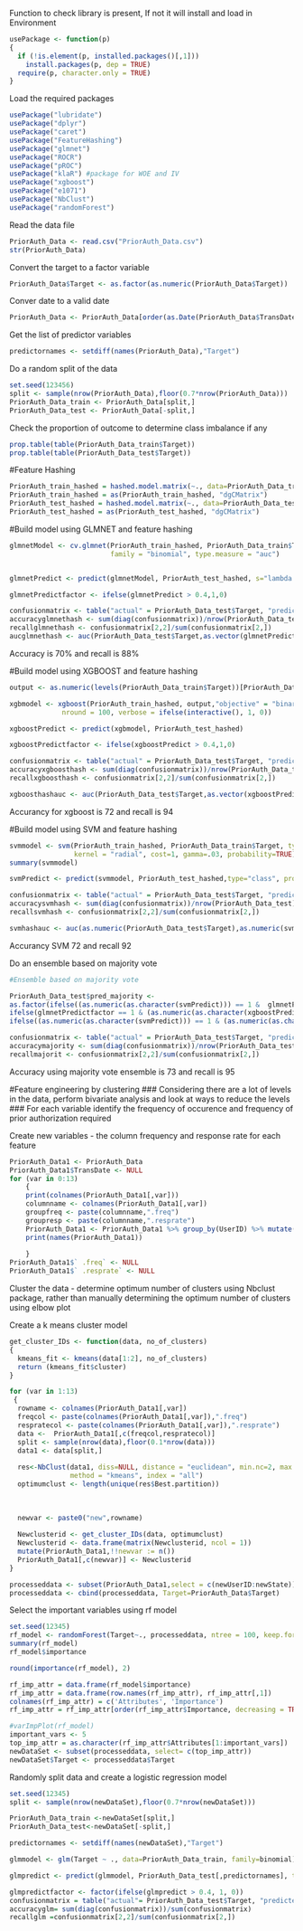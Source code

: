 
Function to check library is present, If not it will install and load in Environment 

```{r results="hide"}
usePackage <- function(p) 
{
  if (!is.element(p, installed.packages()[,1]))
    install.packages(p, dep = TRUE)
  require(p, character.only = TRUE)
}
```

Load the required packages
```{r results="hide",include=FALSE}
usePackage("lubridate")
usePackage("dplyr")
usePackage("caret")
usePackage("FeatureHashing")
usePackage("glmnet")
usePackage("ROCR")
usePackage("pROC")
usePackage("klaR") #package for WOE and IV
usePackage("xgboost")
usePackage("e1071") 
usePackage("NbClust")
usePackage("randomForest")
```
Read the data file

```{r results="hide"}
PriorAuth_Data <- read.csv("PriorAuth_Data.csv")
str(PriorAuth_Data)

```

Convert the target to a factor variable
```{r}
PriorAuth_Data$Target <- as.factor(as.numeric(PriorAuth_Data$Target))
```

Conver date to a valid date
```{r}
PriorAuth_Data <- PriorAuth_Data[order(as.Date(PriorAuth_Data$TransDate,format="%m/%d/%Y")),]
```

Get the list of predictor variables
```{r}
predictornames <- setdiff(names(PriorAuth_Data),"Target")
```

Do a random split of the data
```{r}
set.seed(123456)
split <- sample(nrow(PriorAuth_Data),floor(0.7*nrow(PriorAuth_Data)))
PriorAuth_Data_train <- PriorAuth_Data[split,]
PriorAuth_Data_test <- PriorAuth_Data[-split,]
```

Check the proportion of outcome to determine class imbalance if any
```{r results="hide"}
prop.table(table(PriorAuth_Data_train$Target))
prop.table(table(PriorAuth_Data_test$Target))
```

#Feature Hashing

```{r}
PriorAuth_train_hashed = hashed.model.matrix(~., data=PriorAuth_Data_train[,predictornames], hash.size=2^16, transpose=FALSE)
PriorAuth_train_hashed = as(PriorAuth_train_hashed, "dgCMatrix")
PriorAuth_test_hashed = hashed.model.matrix(~., data=PriorAuth_Data_test[,predictornames], hash.size=2^16, transpose=FALSE)
PriorAuth_test_hashed = as(PriorAuth_test_hashed, "dgCMatrix")

```

#Build model using GLMNET and feature hashing
```{r results="hide"}
glmnetModel <- cv.glmnet(PriorAuth_train_hashed, PriorAuth_Data_train$Target, 
                         family = "binomial", type.measure = "auc")


glmnetPredict <- predict(glmnetModel, PriorAuth_test_hashed, s="lambda.min")

glmnetPredictfactor <- ifelse(glmnetPredict > 0.4,1,0)

confusionmatrix <- table("actual" = PriorAuth_Data_test$Target, "predicted" = glmnetPredictfactor)
accuracyglmnethash <- sum(diag(confusionmatrix))/nrow(PriorAuth_Data_test)
recallglmnethash <- confusionmatrix[2,2]/sum(confusionmatrix[2,])
aucglmnethash <- auc(PriorAuth_Data_test$Target,as.vector(glmnetPredictfactor))

```

Accuracy is 70% and recall is 88%

#Build model using XGBOOST and feature hashing
```{r results="hide"}
output <- as.numeric(levels(PriorAuth_Data_train$Target))[PriorAuth_Data_train$Target]

xgbmodel <- xgboost(PriorAuth_train_hashed, output,"objective" = "binary:logistic","max.depth"=10, "eta"=0.3,"eval_metric" = "error",
             nround = 100, verbose = ifelse(interactive(), 1, 0))

xgboostPredict <- predict(xgbmodel, PriorAuth_test_hashed)

xgboostPredictfactor <- ifelse(xgboostPredict > 0.4,1,0)

confusionmatrix <- table("actual" = PriorAuth_Data_test$Target, "predicted" = xgboostPredictfactor)
accuracyxgboosthash <- sum(diag(confusionmatrix))/nrow(PriorAuth_Data_test)
recallxgboosthash <- confusionmatrix[2,2]/sum(confusionmatrix[2,])

xgboosthashauc <- auc(PriorAuth_Data_test$Target,as.vector(xgboostPredictfactor))

```

Accurancy for xgboost is 72 and recall is 94

#Build model using SVM and feature hashing

```{r results="hide"}
svmmodel <- svm(PriorAuth_train_hashed, PriorAuth_Data_train$Target, type="C-classification", 
                kernel = "radial", cost=1, gamma=.03, probability=TRUE)
summary(svmmodel)

svmPredict <- predict(svmmodel, PriorAuth_test_hashed,type="class", probability=TRUE)

confusionmatrix <- table("actual" = PriorAuth_Data_test$Target, "predicted" = svmPredict)
accuracysvmhash <- sum(diag(confusionmatrix))/nrow(PriorAuth_Data_test)
recallsvmhash <- confusionmatrix[2,2]/sum(confusionmatrix[2,])

svmhashauc <- auc(as.numeric(PriorAuth_Data_test$Target),as.numeric(svmPredict))

```
Accurancy SVM 72 and recall 92

Do an ensemble based on majority vote

```{r results="hide"}
#Ensemble based on majority vote

PriorAuth_Data_test$pred_majority <- 
as.factor(ifelse((as.numeric(as.character(svmPredict))) == 1 &  glmnetPredictfactor == 1,1,
ifelse(glmnetPredictfactor == 1 & (as.numeric(as.character(xgboostPredictfactor))) == 1,1,
ifelse((as.numeric(as.character(svmPredict))) == 1 & (as.numeric(as.character(xgboostPredictfactor))) == 1,1,0))))

confusionmatrix <- table("actual" = PriorAuth_Data_test$Target, "predicted" = PriorAuth_Data_test$pred_majority)
accuracymajority <- sum(diag(confusionmatrix))/nrow(PriorAuth_Data_test)
recallmajorit <- confusionmatrix[2,2]/sum(confusionmatrix[2,])

```
Accuracy using majority vote ensemble is 73 and recall is 95

#Feature engineering by clustering
### Considering there are a lot of levels in the data, perform bivariate analysis and look at ways to reduce the levels
### For each variable identify the frequency of occurence and frequency of prior authorization required

Create new variables - the column frequency and response rate for each feature 

```{r results="hide"}
PriorAuth_Data1 <- PriorAuth_Data
PriorAuth_Data1$TransDate <- NULL
for (var in 0:13)
    {
    print(colnames(PriorAuth_Data1[,var]))
    columnname <- colnames(PriorAuth_Data1[,var])
    groupfreq <- paste(columnname,".freq")
    groupresp <- paste(columnname,".resprate")
    PriorAuth_Data1 <- PriorAuth_Data1 %>% group_by(UserID) %>% mutate(!!groupfreq := n(),!!groupresp := sum(Target == 1))
    print(names(PriorAuth_Data1))
    
    }
PriorAuth_Data1$` .freq` <- NULL
PriorAuth_Data1$` .resprate` <- NULL


```

Cluster the data - determine optimum number of clusters using Nbclust package, rather than manually determining the optimum number of clusters using elbow plot

Create a k means cluster model

```{r results="hide"}
get_cluster_IDs <- function(data, no_of_clusters)
{
  kmeans_fit <- kmeans(data[1:2], no_of_clusters)
  return (kmeans_fit$cluster)
}

```

```{r results="hide"}
for (var in 1:13)
 {
  rowname <- colnames(PriorAuth_Data1[,var])
  freqcol <- paste(colnames(PriorAuth_Data1[,var]),".freq")
  respratecol <- paste(colnames(PriorAuth_Data1[,var]),".resprate")                 
  data <-  PriorAuth_Data1[,c(freqcol,respratecol)] 
  split <- sample(nrow(data),floor(0.1*nrow(data)))
  data1 <- data[split,]
  
  res<-NbClust(data1, diss=NULL, distance = "euclidean", min.nc=2, max.nc=10,
               method = "kmeans", index = "all")
  optimumclust <- length(unique(res$Best.partition))
  
  
  
  newvar <- paste0("new",rowname)
  
  Newclusterid <- get_cluster_IDs(data, optimumclust)
  Newclusterid <- data.frame(matrix(Newclusterid, ncol = 1))
  mutate(PriorAuth_Data1,!!newvar := n())
  PriorAuth_Data1[,c(newvar)] <- Newclusterid
}

processeddata <- subset(PriorAuth_Data1,select = c(newUserID:newState))
processeddata <- cbind(processeddata, Target=PriorAuth_Data$Target)


```

Select the important variables using rf model

```{r results="hide"}
set.seed(12345)
rf_model <- randomForest(Target~., processeddata, ntree = 100, keep.forest=T, importance=TRUE)
summary(rf_model)
rf_model$importance

round(importance(rf_model), 2)

rf_imp_attr = data.frame(rf_model$importance)
rf_imp_attr = data.frame(row.names(rf_imp_attr), rf_imp_attr[,1])
colnames(rf_imp_attr) = c('Attributes', 'Importance')
rf_imp_attr = rf_imp_attr[order(rf_imp_attr$Importance, decreasing = TRUE),]

#varImpPlot(rf_model)
important_vars <- 5
top_imp_attr = as.character(rf_imp_attr$Attributes[1:important_vars])
newDataSet <- subset(processeddata, select= c(top_imp_attr))
newDataSet$Target <- processeddata$Target

```


Randomly split data and create a logistic regression model


```{r results="hide"}
set.seed(12345)
split <- sample(nrow(newDataSet),floor(0.7*nrow(newDataSet)))

PriorAuth_Data_train <-newDataSet[split,]
PriorAuth_Data_test<-newDataSet[-split,]

predictornames <- setdiff(names(newDataSet),"Target")

glmmodel <- glm(Target ~ ., data=PriorAuth_Data_train, family=binomial)

glmpredict <- predict(glmmodel, PriorAuth_Data_test[,predictornames], type="response")

glmpredictfactor <- factor(ifelse(glmpredict > 0.4, 1, 0))
confusionmatrix = table("actual"= PriorAuth_Data_test$Target, "predicted" = glmpredict);
accuracyglm= sum(diag(confusionmatrix))/sum(confusionmatrix)
recallglm =confusionmatrix[2,2]/sum(confusionmatrix[2,])

```








